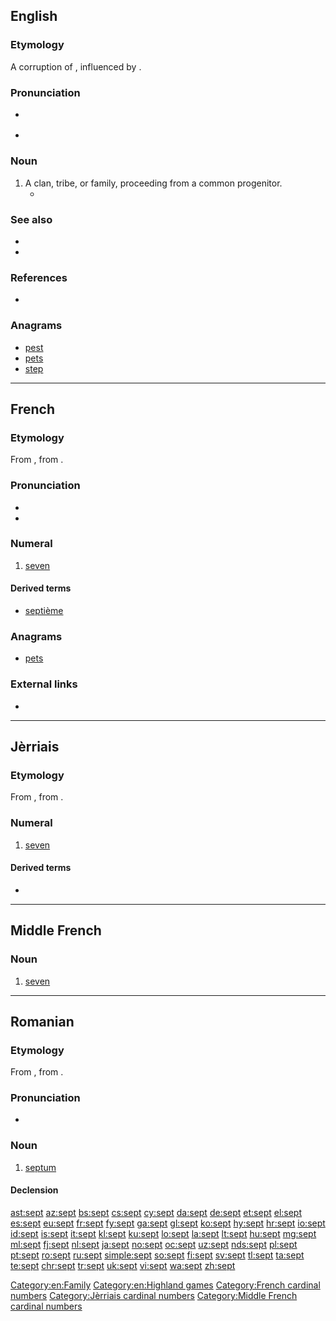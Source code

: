 ==English==

===Etymology===
A corruption of {{term|sect|lang=en}}, influenced by {{etyl|la|en}} {{term|saeptum||fence, enclosure|lang=la}}.

===Pronunciation===
* {{a|UK|US}} {{IPA|/sɛpt/|lang=en}}
* {{rhymes|ɛpt|lang=en}}

===Noun===
{{en-noun}}

# A clan, tribe, or family, proceeding from a common progenitor. {{qualifier|used especially of the ancient clans in Ireland}}
#* {{quote-book|year=1842 |author=[[w:Samuel Lover|Samuel Lover]]
|title= Handy Andy
|volume= 2 |url= http://www.wattpad.com/11183-handy-andy-volume-2-a-tale-of-irish-life?p=72#.UccumtiIpdg
|passage= The chief, struck by the illustration, asked at once to be baptized, and all his '''sept''' followed his example.}}

===See also===
* {{projectlink|wikipedia}}
* {{Wikisource1911Enc Citation|Sept}}

===References===
* {{R:Webster 1913}}

===Anagrams===
* [[pest#English|pest]]
* [[pets#English|pets]]
* [[step#English|step]]

[[Category:en:Family]]
[[Category:en:Highland games]]

----

==French==

===Etymology===
From {{etyl|fro|fr}} {{term|set|lang=fro}}, from {{etyl|la|fr}} {{term|septem||seven|lang=la}}.

===Pronunciation===
* {{audio|Fr-sept.ogg|audio|lang=fr}}
* {{IPA|lang=fr|/sɛt/}}

===Numeral===
{{cardinalbox|fr|6|7|8|six|huit|ord=septième|wplink=Sept}}
{{head|fr|numeral}}

# [[seven]]

====Derived terms====
* [[septième]]

===Anagrams===
* [[pets#French|pets]]
===External links===
* {{R:TLFi}}

[[Category:French cardinal numbers]]

----

==Jèrriais==
{{cardinalbox|roa-jer|6|7|8|six|huit}}
===Etymology===
From {{etyl|la|roa-jer}} {{term|septem|lang=la}}, from {{etyl|ine-pro|roa-jer}} {{m|ine-pro|*septḿ̥}}.

===Numeral===
{{head|roa-jer|numeral}}

# [[seven]]

====Derived terms====
* {{l|roa-jer|dgiêx-sept|gloss=seventeen}}

[[Category:Jèrriais cardinal numbers]]

----

==Middle French==

===Noun===
{{head|frm|noun|g=m|invariable}}

# [[seven]]

[[Category:Middle French cardinal numbers]]

----

==Romanian==

===Etymology===
From {{etyl|fr|ro}} {{term|septum|lang=fr}}, from {{etyl|la|ro}} {{term|saeptum|lang=la}}.

===Pronunciation===
* {{IPA|[sept]|lang=ro}}

===Noun===
{{ro-noun|n|septuri}}

# {{context|anatomy|lang=ro}} [[septum]]

====Declension====
{{ro-noun-n|pl=septuri|def=septul}}

[[ast:sept]]
[[az:sept]]
[[bs:sept]]
[[cs:sept]]
[[cy:sept]]
[[da:sept]]
[[de:sept]]
[[et:sept]]
[[el:sept]]
[[es:sept]]
[[eu:sept]]
[[fr:sept]]
[[fy:sept]]
[[ga:sept]]
[[gl:sept]]
[[ko:sept]]
[[hy:sept]]
[[hr:sept]]
[[io:sept]]
[[id:sept]]
[[is:sept]]
[[it:sept]]
[[kl:sept]]
[[ku:sept]]
[[lo:sept]]
[[la:sept]]
[[lt:sept]]
[[hu:sept]]
[[mg:sept]]
[[ml:sept]]
[[fj:sept]]
[[nl:sept]]
[[ja:sept]]
[[no:sept]]
[[oc:sept]]
[[uz:sept]]
[[nds:sept]]
[[pl:sept]]
[[pt:sept]]
[[ro:sept]]
[[ru:sept]]
[[simple:sept]]
[[so:sept]]
[[fi:sept]]
[[sv:sept]]
[[tl:sept]]
[[ta:sept]]
[[te:sept]]
[[chr:sept]]
[[tr:sept]]
[[uk:sept]]
[[vi:sept]]
[[wa:sept]]
[[zh:sept]]